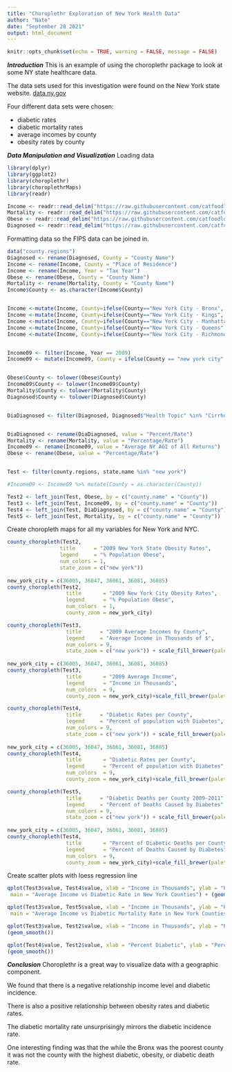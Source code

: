 ```yaml
---
title: "Choroplethr Exploration of New York Health Data"
author: "Nate"
date: "September 28 2021"
output: html_document
---
```

```r
knitr::opts_chunk$set(echo = TRUE, warning = FALSE, message = FALSE)
```

***Introduction***
This is an example of using the choroplethr package to look at some NY state healthcare data.

The data sets used for this investigation were found on the New York state website. [data.ny.gov](https://data.ny.gov/browse?category=Health&utf8=%E2%9C%93)  

Four different data sets were chosen:


* diabetic rates
* diabetic mortality rates 
* average incomes by county
* obesity rates by county

***Data Manipulation and Visualization***
Loading data
```r
library(dplyr)
library(ggplot2)
library(choroplethr)
library(choroplethrMaps)
library(readr)

Income <- readr::read_delim("https://raw.githubusercontent.com/catfoodlover/Data607/main/Income.csv", delim = ';', show_col_types = FALSE)
Mortality <- readr::read_delim("https://raw.githubusercontent.com/catfoodlover/Data607/main/Mortality.csv", delim = ';', show_col_types = FALSE)
Obese <- readr::read_delim("https://raw.githubusercontent.com/catfoodlover/Data607/main/Obese.csv", delim = ';', show_col_types = FALSE)
Diagnosed <- readr::read_delim("https://raw.githubusercontent.com/catfoodlover/Data607/main/Diagnosed.csv", delim = ';', show_col_types = FALSE)

```

Formatting data so the FIPS data can be joined in.
```r
data("county.regions")
Diagnosed <- rename(Diagnosed, County = "County Name")
Income <- rename(Income, County = "Place of Residence")
Income <- rename(Income, Year = "Tax Year")
Obese <- rename(Obese, County = "County Name")
Mortality <- rename(Mortality, County = "County Name")
Income$County <- as.character(Income$County)


Income <-mutate(Income, County=ifelse(County=="New York City - Bronx", "Bronx", County))
Income <-mutate(Income, County=ifelse(County=="New York City - Kings", "Kings", County))
Income <-mutate(Income, County=ifelse(County=="New York City - Manhattan", "New York", County))
Income <-mutate(Income, County=ifelse(County=="New York City - Queens", "Queens", County))
Income <-mutate(Income, County=ifelse(County=="New York City - Richmond", "Richmond", County))


Income09 <- filter(Income, Year == 2009)
Income09 <- mutate(Income09, County = ifelse(County == "new york city", "new york", County))


Obese$County <- tolower(Obese$County)
Income09$County <- tolower(Income09$County)
Mortality$County <- tolower(Mortality$County)
Diagnosed$County <- tolower(Diagnosed$County)


DiaDiagnosed <- filter(Diagnosed, Diagnosed$"Health Topic" %in% "Cirrhosis/Diabetes Indicators")


DiaDiagnosed <- rename(DiaDiagnosed, value = "Percent/Rate")
Mortality <- rename(Mortality, value = "Percentage/Rate")
Income09 <- rename(Income09, value = "Average NY AGI of All Returns")
Obese <- rename(Obese, value = "Percentage/Rate")


Test <- filter(county.regions, state.name %in% "new york")

#Income09 <- Income09 %>% mutate(County = as.character(County))

Test2 <- left_join(Test, Obese, by = c("county.name" = "County"))
Test3 <- left_join(Test, Income09, by = c("county.name" = "County"))
Test4 <- left_join(Test, DiaDiagnosed, by = c("county.name" = "County"))
Test5 <- left_join(Test, Mortality, by = c("county.name" = "County"))

```

Create choropleth maps for all my variables for New York and NYC.

```r
county_choropleth(Test2,
                 title      = "2009 New York State Obesity Rates",
                 legend     = "% Population Obese",
                 num_colors = 1,
                 state_zoom = c("new york"))
                 
new_york_city = c(36005, 36047, 36061, 36081, 36085)
county_choropleth(Test2,
                   title       = "2009 New York City Obesity Rates",
                   legend      = "% Population Obese",
                   num_colors  = 1,
                   county_zoom = new_york_city)

county_choropleth(Test3,
                   title      = "2009 Average Incomes by County",
                   legend     = "Average Income in Thousands of $",
                   num_colors = 9,
                   state_zoom = c("new york")) + scale_fill_brewer(palette=2)
                   
new_york_city = c(36005, 36047, 36061, 36081, 36085)
county_choropleth(Test3,
                   title       = "2009 Average Income",
                   legend      = "Income in Thousands",
                   num_colors  = 9,
                   county_zoom = new_york_city)+scale_fill_brewer(palette=2)

county_choropleth(Test4,
                   title      = "Diabetic Rates per County",
                   legend     = "Percent of population with Diabetes",
                   num_colors = 9,
                   state_zoom = c("new york")) + scale_fill_brewer(palette=3)
                   
new_york_city = c(36005, 36047, 36061, 36081, 36085)
county_choropleth(Test4,
                   title       = "Diabetic Rates per County",
                   legend      = "Percent of population with Diabetes",
                   num_colors  = 9,
                   county_zoom = new_york_city)+scale_fill_brewer(palette=3)

county_choropleth(Test5,
                   title      = "Diabetic Deaths per County 2009-2011",
                   legend     = "Percent of Deaths Caused by Diabetes",
                   num_colors = 9,
                   state_zoom = c("new york")) + scale_fill_brewer(palette=4)
                   
new_york_city = c(36005, 36047, 36061, 36081, 36085)
county_choropleth(Test4,
                   title       = "Percent of Diabetic Deaths per County",
                   legend      = "Percent of Deaths Caused by Diabetes",
                   num_colors  = 9,
                   county_zoom = new_york_city)+scale_fill_brewer(palette=4)
```

Create scatter plots with loess regression line

```r
qplot(Test3$value, Test4$value, xlab = "Income in Thousands", ylab = "Percent Diabetic",
 main = "Average Income vs Diabetic Rate in New York Counties") + (geom_smooth())

qplot(Test3$value, Test5$value, xlab = "Income in Thousands", ylab = "Percent of Deaths attributed to Diabetes",
 main = "Average Income vs Diabetic Mortality Rate in New York Counties") + (geom_smooth())

qplot(Test3$value, Test2$value, xlab = "Income in Thousands", ylab = "Percent Obese",main = "Average Income vs Obese Rate in New York Counties") +
(geom_smooth())

qplot(Test4$value, Test2$value, xlab = "Percent Diabetic", ylab = "Percent Obese",main = "Percent Diabetic vs Percent Obese") +
(geom_smooth())
```





***Conclusion***
Choroplethr is a great way to visualize data with a geographic component.

We found that there is a negative relationship income level and diabetic incidence.

There is also a positive relationship between obesity rates and diabetic rates.  

The diabetic mortality rate unsurprisingly mirrors the diabetic incidence rate.  

One interesting finding was that the while the Bronx was the poorest county it was not the county with the highest diabetic, obesity, or diabetic death rate.


